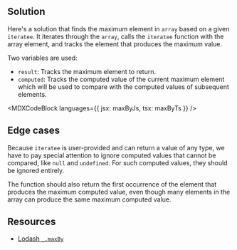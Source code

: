 

## Solution

Here's a solution that finds the maximum element in `array` based on a given `iteratee`. It iterates through the `array`, calls the `iteratee` function with the array element, and tracks the element that produces the maximum value.

Two variables are used:

- `result`: Tracks the maximum element to return.
- `computed`: Tracks the computed value of the current maximum element which will be used to compare with the computed values of subsequent elements.

<MDXCodeBlock languages={{ jsx: maxByJs, tsx: maxByTs }} />

## Edge cases

Because `iteratee` is user-provided and can return a value of any type, we have to pay special attention to ignore computed values that cannot be compared, like `null` and `undefined`. For such computed values, they should be ignored entirely.

The function should also return the first occurrence of the element that produces the maximum computed value, even though many elements in the array can produce the same maximum computed value.

## Resources

- [Lodash `_.maxBy`](https://lodash.com/docs/#maxBy)
